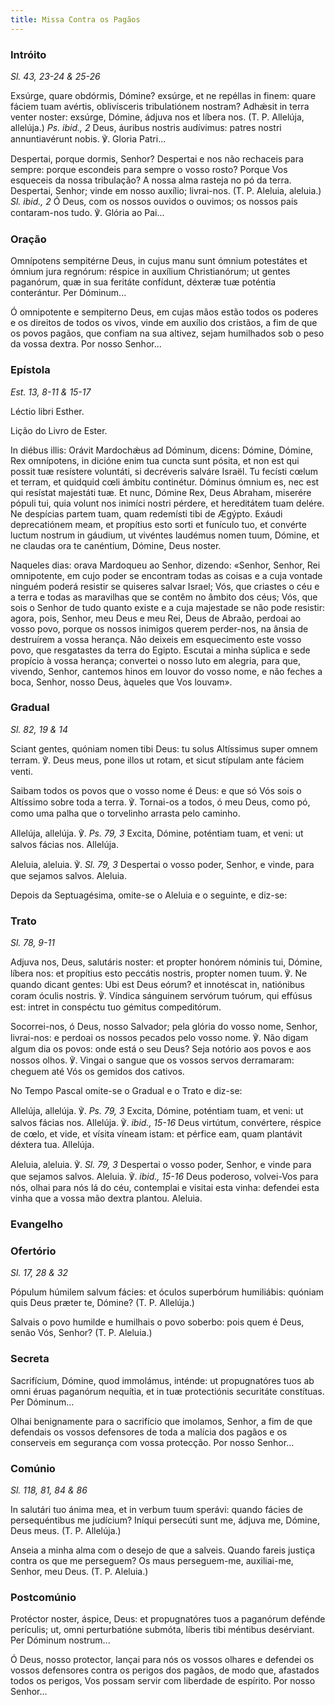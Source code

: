 ```yaml
---
title: Missa Contra os Pagãos
---
```


### Intróito

<em>Sl. 43, 23-24 & 25-26</em>

<div class="side-by-side not-content">

Exsúrge, quare obdórmis, Dómine? exsúrge, et ne repéllas in finem: quare fáciem tuam avértis, oblivísceris tribulatiónem nostram? Adhǽsit in terra venter noster: exsúrge, Dómine, ádjuva nos et líbera nos. (T. P. Allelúja, allelúja.) <em>Ps. ibid., 2</em> Deus, áuribus nostris audívimus: patres nostri annuntiavérunt nobis. ℣. Gloria Patri...

Despertai, porque dormis, Senhor? Despertai e nos não rechaceis para sempre: porque escondeis para sempre o vosso rosto? Porque Vos esqueceis da nossa tribulação? A nossa alma rasteja no pó da terra. Despertai, Senhor; vinde em nosso auxílio; livrai-nos. (T. P. Aleluia, aleluia.) <em>Sl. ibid., 2</em> Ó Deus, com os nossos ouvidos o ouvimos; os nossos pais contaram-nos tudo. ℣. Glória ao Pai...

</div>

### Oração

<div class="side-by-side not-content">

Omnípotens sempitérne Deus, in cujus manu sunt ómnium potestátes et ómnium jura regnórum: réspice in auxílium Christianórum; ut gentes paganórum, quæ in sua feritáte confídunt, déxteræ tuæ poténtia conterántur. Per Dóminum...

Ó omnipotente e sempiterno Deus, em cujas mãos estão todos os poderes e os direitos de todos os vivos, vinde em auxílio dos cristãos, a fim de que os povos pagãos, que confiam na sua altivez, sejam humilhados sob o peso da vossa dextra. Por nosso Senhor...

</div>

### Epístola

<em>Est. 13, 8-11 & 15-17</em>

<div class="side-by-side not-content">

Léctio libri Esther.

Lição do Livro de Ester.

In diébus illis: Orávit Mardochǽus ad Dóminum, dicens: Dómine, Dómine, Rex omnípotens, in dicióne enim tua cuncta sunt pósita, et non est qui possit tuæ resístere voluntáti, si decréveris salváre Israël. Tu fecísti cœlum et terram, et quidquid cœli ámbitu continétur. Dóminus ómnium es, nec est qui resístat majestáti tuæ. Et nunc, Dómine Rex, Deus Abraham, miserére pópuli tui, quia volunt nos inimíci nostri pérdere, et hereditátem tuam delére. Ne despícias partem tuam, quam redemísti tibi de Ægýpto. Exáudi deprecatiónem meam, et propítius esto sorti et funículo tuo, et convérte luctum nostrum in gáudium, ut vivéntes laudémus nomen tuum, Dómine, et ne claudas ora te canéntium, Dómine, Deus noster.

Naqueles dias: orava Mardoqueu ao Senhor, dizendo: «Senhor, Senhor, Rei omnipotente, em cujo poder se encontram todas as coisas e a cuja vontade ninguém poderá resistir se quiseres salvar Israel; Vós, que criastes o céu e a terra e todas as maravilhas que se contêm no âmbito dos céus; Vós, que sois o Senhor de tudo quanto existe e a cuja majestade se não pode resistir: agora, pois, Senhor, meu Deus e meu Rei, Deus de Abraão, perdoai ao vosso povo, porque os nossos inimigos querem perder-nos, na ânsia de destruírem a vossa herança. Não deixeis em esquecimento este vosso povo, que resgatastes da terra do Egipto. Escutai a minha súplica e sede propício à vossa herança; convertei o nosso luto em alegria, para que, vivendo, Senhor, cantemos hinos em louvor do vosso nome, e não feches a boca, Senhor, nosso Deus, àqueles que Vos louvam».

</div>

### Gradual

<em>Sl. 82, 19 & 14</em>

<div class="side-by-side not-content">

Sciant gentes, quóniam nomen tibi Deus: tu solus Altíssimus super omnem terram. ℣. Deus meus, pone illos ut rotam, et sicut stípulam ante fáciem venti.

Saibam todos os povos que o vosso nome é Deus: e que só Vós sois o Altíssimo sobre toda a terra. ℣. Tornai-os a todos, ó meu Deus, como pó, como uma palha que o torvelinho arrasta pelo caminho.

Allelúja, allelúja. ℣. <em>Ps. 79, 3</em> Excita, Dómine, poténtiam tuam, et veni: ut salvos fácias nos. Allelúja.

Aleluia, aleluia. ℣. <em>Sl. 79, 3</em> Despertai o vosso poder, Senhor, e vinde, para que sejamos salvos. Aleluia.

</div>

<aside>
  Depois da Septuagésima, omite-se o Aleluia e o seguinte, e diz-se:
</aside>

### Trato

<em>Sl. 78, 9-11</em>

<div class="side-by-side not-content">

Adjuva nos, Deus, salutáris noster: et propter honórem nóminis tui, Dómine, líbera nos: et propítius esto peccátis nostris, propter nomen tuum. ℣. Ne quando dicant gentes: Ubi est Deus eórum? et innotéscat in, natiónibus coram óculis nostris. ℣. Víndica sánguinem servórum tuórum, qui effúsus est: intret in conspéctu tuo gémitus compeditórum.

Socorrei-nos, ó Deus, nosso Salvador; pela glória do vosso nome, Senhor, livrai-nos: e perdoai os nossos pecados pelo vosso nome. ℣. Não digam algum dia os povos: onde está o seu Deus? Seja notório aos povos e aos nossos olhos. ℣. Vingai o sangue que os vossos servos derramaram: cheguem até Vós os gemidos dos cativos.

</div>

<aside>No Tempo Pascal omite-se o Gradual e o Trato e diz-se:</aside>

<div class="side-by-side not-content">

Allelúja, allelúja. ℣. <em>Ps. 79, 3</em> Excita, Dómine, poténtiam tuam, et veni: ut salvos fácias nos. Allelúja. ℣. <em>ibid., 15-16</em> Deus virtútum, convértere, réspice de cœlo, et vide, et vísita víneam istam: et pérfice eam, quam plantávit déxtera tua. Allelúja.

Aleluia, aleluia. ℣. <em>Sl. 79, 3</em> Despertai o vosso poder, Senhor, e vinde para que sejamos salvos. Aleluia. ℣. <em>ibid., 15-16</em> Deus poderoso, volvei-Vos para nós, olhai para nós lá do céu, contemplai e visitai esta vinha: defendei esta vinha que a vossa mão dextra plantou. Aleluia.

</div>

### Evangelho


<LinkCard
  href="/missal/pascoa/Pasc5-1#evangelho"
  title="Dias de Rogação - 25 de Abril e nos 3 dias antes da Ascensão"
/>

### Ofertório

<em>Sl. 17, 28 & 32</em>

<div class="side-by-side not-content">

Pópulum húmilem salvum fácies: et óculos superbórum humiliábis: quóniam quis Deus præter te, Dómine? (T. P. Allelúja.)

Salvais o povo humilde e humilhais o povo soberbo: pois quem é Deus, senão Vós, Senhor? (T. P. Aleluia.)

</div>

### Secreta

<div class="side-by-side not-content">

Sacrifícium, Dómine, quod immolámus, inténde: ut propugnatóres tuos ab omni éruas paganórum nequítia, et in tuæ protectiónis securitáte constítuas. Per Dóminum...

Olhai benignamente para o sacrifício que imolamos, Senhor, a fim de que defendais os vossos defensores de toda a malícia dos pagãos e os conserveis em segurança com vossa protecção. Por nosso Senhor...

</div>

### Comúnio

<em>Sl. 118, 81, 84 & 86</em>

<div class="side-by-side not-content">

In salutári tuo ánima mea, et in verbum tuum sperávi: quando fácies de persequéntibus me judícium? Iníqui persecúti sunt me, ádjuva me, Dómine, Deus meus. (T. P. Allelúja.)

Anseia a minha alma com o desejo de que a salveis. Quando fareis justiça contra os que me perseguem? Os maus perseguem-me, auxiliai-me, Senhor, meu Deus. (T. P. Aleluia.)

</div>

### Postcomúnio

<div class="side-by-side not-content">

Protéctor noster, áspice, Deus: et propugnatóres tuos a paganórum defénde perículis; ut, omni perturbatióne submóta, líberis tibi méntibus desérviant. Per Dóminum nostrum...

Ó Deus, nosso protector, lançai para nós os vossos olhares e defendei os vossos defensores contra os perigos dos pagãos, de modo que, afastados todos os perigos, Vos possam servir com liberdade de espírito. Por nosso Senhor...

</div>

